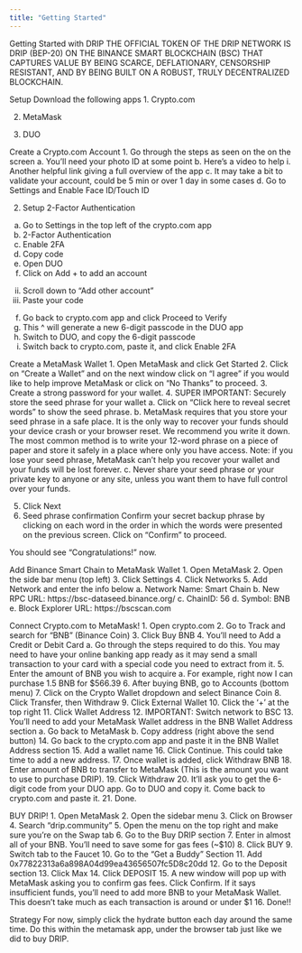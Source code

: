 ```yaml
---
title: "Getting Started"
---
```


Getting Started with DRIP
THE OFFICIAL TOKEN OF THE DRIP NETWORK IS DRIP (BEP-20) ON THE BINANCE SMART BLOCKCHAIN (BSC) THAT CAPTURES VALUE BY BEING SCARCE, DEFLATIONARY, CENSORSHIP RESISTANT, AND BY BEING BUILT ON A ROBUST, TRULY DECENTRALIZED BLOCKCHAIN.

Setup
Download the following apps
1.	Crypto.com 
 

2.	MetaMask
 

3.	DUO
 

Create a Crypto.com Account
1.	Go through the steps as seen on the on the screen
a.	You’ll need your photo ID at some point
b.	Here’s a video to help
i.	Another helpful link giving a full overview of the app
c.	It may take a bit to validate your account, could be 5 min or over 1 day in some cases
d.	Go to Settings and Enable Face ID/Touch ID

2.	Setup 2-Factor Authentication
a.	Go to Settings in the top left of the crypto.com app
b.	2-Factor Authentication
c.	Enable 2FA
d.	Copy code 
e.	Open DUO
i.	Click on Add + to add an account
ii.	Scroll down to “Add other account”
iii.	Paste your code
f.	Go back to crypto.com app and click Proceed to Verify
g.	This ^ will generate a new 6-digit passcode in the DUO app
h.	Switch to DUO, and copy the 6-digit passcode
i.	Switch back to crypto.com, paste it, and click Enable 2FA


Create a MetaMask Wallet
1.	Open MetaMask and click Get Started
2.	Click on “Create a Wallet” and on the next window click on “I agree” if you would like to help improve MetaMask or click on “No Thanks” to proceed.
3.	Create a strong password for your wallet.
4.	SUPER IMPORTANT: Securely store the seed phrase for your wallet
a.	Click on “Click here to reveal secret words” to show the seed phrase.
b.	MetaMask requires that you store your seed phrase in a safe place. It is the only way to recover your funds should your device crash or your browser reset. We recommend you write it down. The most common method is to write your 12-word phrase on a piece of paper and store it safely in a place where only you have access. Note: if you lose your seed phrase, MetaMask can’t help you recover your wallet and your funds will be lost forever.
c.	Never share your seed phrase or your private key to anyone or any site, unless you want them to have full control over your funds.
 
5.	Click Next
6.	Seed phrase confirmation
Confirm your secret backup phrase by clicking on each word in the order in which the words were presented on the previous screen. Click on “Confirm” to proceed.
 
 
You should see “Congratulations!” now.

Add Binance Smart Chain to MetaMask Wallet
1.	Open MetaMask
2.	Open the side bar menu (top left)
3.	Click Settings
4.	Click Networks
5.	Add Network and enter the info below
a.	Network Name: Smart Chain
b.	New RPC URL: https://bsc-dataseed.binance.org/
c.	ChainID: 56
d.	Symbol: BNB
e.	Block Explorer URL: https://bscscan.com

Connect Crypto.com to MetaMask!
1.	Open crypto.com
2.	Go to Track and search for “BNB” (Binance Coin) 
3.	Click Buy BNB
4.	You’ll need to Add a Credit or Debit Card
a.	Go through the steps required to do this. You may need to have your online banking app ready as it may send a small transaction to your card with a special code you need to extract from it.
5.	Enter the amount of BNB you wish to acquire
a.	For example, right now I can purchase 1.5 BNB for $566.39
6.	After buying BNB, go to Accounts (bottom menu)
7.	Click on the Crypto Wallet dropdown and select Binance Coin
8.	Click Transfer, then Withdraw
9.	Click External Wallet
10.	 Click the ‘+’ at the top right
11.	 Click Wallet Address
12.	 IMPORTANT: Switch network to BSC
13.	You’ll need to add your MetaMask Wallet address in the BNB Wallet Address section
a.	Go back to MetaMask
b.	Copy address (right above the send button)
14.	Go back to the crypto.com app and paste it in the BNB Wallet Address section
15.	 Add a wallet name
16.	 Click Continue. This could take time to add a new address.
17.	Once wallet is added, click Withdraw BNB
18.	 Enter amount of BNB to transfer to MetaMask (This is the amount you want to use to purchase DRIP). 
19.	 Click Withdraw
20.	 It’ll ask you to get the 6-digit code from your DUO app. Go to DUO and copy it. Come back to crypto.com and paste it.
21.	Done.


BUY DRIP!
1.	Open MetaMask
2.	Open the sidebar menu
3.	Click on Browser
4.	Search “drip.community”
5.	Open the menu on the top right and make sure you’re on the Swap tab
6.	Go to the Buy DRIP section
7.	Enter in almost all of your BNB. You’ll need to save some for gas fees (~$10)
8.	Click BUY
9.	Switch tab to the Faucet 
10.	 Go to the “Get a Buddy” Section
11.	Add 0x77822313a6a898A04d99ea43656507fc5D8c20dd
12.	Go to the Deposit section
13.	Click Max
14.	Click DEPOSIT
15.	A new window will pop up with MetaMask asking you to confirm gas fees. Click Confirm. If it says insufficient funds, you’ll need to add more BNB to your MetaMask Wallet. This doesn’t take much as each transaction is around or under $1
16.	Done!!

Strategy
For now, simply click the hydrate button each day around the same time. Do this within the metamask app, under the browser tab just like we did to buy DRIP.
